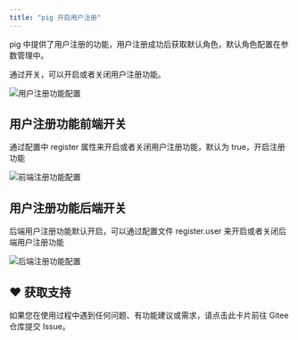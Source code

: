 ```yaml
---
title: "pig 开启用户注册"
---
```


pig 中提供了用户注册的功能，用户注册成功后获取默认角色，默认角色配置在参数管理中。

通过开关，可以开启或者关闭用户注册功能。

![用户注册功能配置](/images/1648650680678-26b7ccd7-41de-4c0a-8cb2-ff42e37915bc.png)

## 用户注册功能前端开关

<Warning>
通过配置中 register 属性来开启或者关闭用户注册功能，默认为 true，开启注册功能
</Warning>

![前端注册功能配置](https://minio.pigx.top/oss/202308/1691401453.png)

## 用户注册功能后端开关

<Warning>
后端用户注册功能默认开启，可以通过配置文件 register.user 来开启或者关闭后端用户注册功能
</Warning>

![后端注册功能配置](https://minio.pigx.vip/oss/1648650806.png)

## ♥️ 获取支持
<Card title="遇到问题？" horizontal icon="link" href="https://gitee.com/log4j/pig/issues">
  如果您在使用过程中遇到任何问题、有功能建议或需求，请点击此卡片前往 Gitee 仓库提交 Issue。
</Card>

